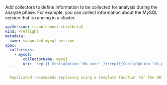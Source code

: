 Add collectors to define information to be collected for analysis during the analyze phase. For example, you can collect information about the MySQL version that is running in a cluster.

  ```yaml
  apiVersion: troubleshoot.sh/v1beta2
  kind: Preflight
  metadata:
    name: supported-mysql-version
  spec:
    collectors:
      - mysql:
          collectorName: mysql
          uri: 'repl{{ ConfigOption "db_user" }}:repl{{ConfigOption "db_password" }}@tcp(repl{{ ConfigOption "db_host" }}:repl{{ConfigOption "db_port" }})/repl{{ ConfigOption "db_name" }}'
    ```

    Replicated recommends replacing using a template function for the URI to avoid exposing sensitive information. For more information about template functions, see [[About Template Functions](/reference/template-functions-about).